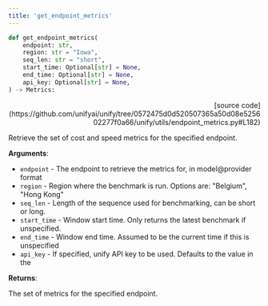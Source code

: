 ```yaml
---
title: 'get_endpoint_metrics'
---
```


```python
def get_endpoint_metrics(
    endpoint: str,
    region: str = "Iowa",
    seq_len: str = "short",
    start_time: Optional[str] = None,
    end_time: Optional[str] = None,
    api_key: Optional[str] = None,
) -> Metrics:
```

<p align="right">[source code](https://github.com/unifyai/unify/tree/0572475d0d520507365a50d08e525602277f0a66/unify/utils/endpoint_metrics.py#L182)</p>

Retrieve the set of cost and speed metrics for the specified endpoint.

**Arguments**:

- `endpoint` - The endpoint to retrieve the metrics for, in model@provider format
- `region` - Region where the benchmark is run. Options are: "Belgium", "Hong Kong"
- `seq_len` - Length of the sequence used for benchmarking, can be short or long.
- `start_time` - Window start time. Only returns the latest benchmark if unspecified.
- `end_time` - Window end time. Assumed to be the current time if this is unspecified
- `api_key` - If specified, unify API key to be used. Defaults to the value in the



**Returns**:

The set of metrics for the specified endpoint.